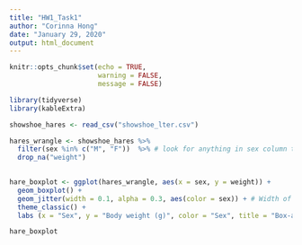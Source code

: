 ```yaml
---
title: "HW1_Task1"
author: "Corinna Hong"
date: "January 29, 2020"
output: html_document
---
```


```r
knitr::opts_chunk$set(echo = TRUE,
                      warning = FALSE,
                      message = FALSE)
```

```r

library(tidyverse)
library(kableExtra)

```

```r

showshoe_hares <- read_csv("showshoe_lter.csv")

```

```r

hares_wrangle <- showshoe_hares %>% 
  filter(sex %in% c("M", "F"))  %>% # look for anything in sex column that matching anything in this string, a way to get rid of NAs
  drop_na("weight")
  
```

```r

hare_boxplot <- ggplot(hares_wrangle, aes(x = sex, y = weight)) +
  geom_boxplot() +
  geom_jitter(width = 0.1, alpha = 0.3, aes(color = sex)) + # Width of jitter, opacity(alpha) of dots, color coding by sex
  theme_classic() +
  labs (x = "Sex", y = "Body weight (g)", color = "Sex", title = "Box-and-Whisker Plot with Overlying Jitter of Showshoe Hares Body Mass", subtitle = "Corinna Hong") # Add axis labels, change legend title, add a plot title

hare_boxplot

```

```r



```

